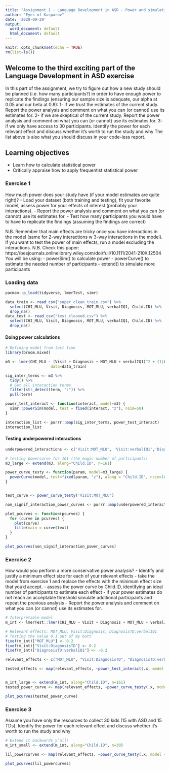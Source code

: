 ```yaml
---
title: "Assignment 1 - Language Development in ASD - Power and simulations"
author: "Eyes of Kasparov"
date: '2020-09-29'
output:
  word_document: default
  html_document: default
---
```


```r
knitr::opts_chunk$set(echo = TRUE)
rm(list=ls())
```

## Welcome to the third exciting part of the Language Development in ASD exercise

In this part of the assignment, we try to figure out how a new study should be planned (i.e. how many participants?) in order to have enough power to replicate the findings (ensuring our sample size is adequate, our alpha at 0.05 and our beta at 0.8):
1- if we trust the estimates of the current study. Report the power analysis and comment on what you can (or cannot) use its estimates for.
2- if we are skeptical of the current study. Report the power analysis and comment on what you can (or cannot) use its estimates for.
3- if we only have access to 30 participants. Identify the power for each relevant effect and discuss whether it's worth to run the study and why
The list above is also what you should discuss in your code-less report.


## Learning objectives

- Learn how to calculate statistical power
- Critically appraise how to apply frequentist statistical power

### Exercise 1

How much power does your study have (if your model estimates are quite right)?
- Load your dataset (both training and testing), fit your favorite model, assess power for your effects of interest (probably your interactions).
- Report the power analysis and comment on what you can (or cannot) use its estimates for.
- Test how many participants you would have to have to replicate the findings (assuming the findings are correct)

N.B. Remember that main effects are tricky once you have interactions in the model (same for 2-way interactions w 3-way interactions in the model). If you want to test the power of main effects, run a model excluding the interactions.
N.B. Check this paper: https://besjournals.onlinelibrary.wiley.com/doi/full/10.1111/2041-210X.12504
You will be using:
- powerSim() to calculate power
- powerCurve() to estimate the needed number of participants
- extend() to simulate more participants

### Loading data
```r
pacman::p_load(tidyverse, lmerTest, simr)

data_train <- read_csv("super_clean_train.csv") %>% 
  select(CHI_MLU, Visit, Diagnosis, MOT_MLU, verbalIQ1, Child.ID) %>% 
  drop_na()
data_test <- read_csv("test_cleaned.csv") %>% 
  select(CHI_MLU, Visit, Diagnosis, MOT_MLU, verbalIQ1, Child.ID) %>% 
  drop_na()


```

#### Doing power calculations
```r
# Defining model from last time
library(broom.mixed)

m3 <- lmer(CHI_MLU ~ (Visit + Diagnosis + MOT_MLU + verbalIQ1)^2 + (1|Child.ID),
                    data=data_train)

sig_inter_terms <- m3 %>% 
  tidy() %>% 
  # Get all interaction terms
  filter(str_detect(term, ":")) %>% 
  pull(term)

power_test_interact <- function(interact, model=m3) {
  simr::powerSim(model, test = fixed(interact, "z"), nsim=50)
}

interaction_list <- purrr::map(sig_inter_terms, power_test_interact)
interaction_list
```

#### Testing underpowered interactions 
```r
underpowered_interactions <- c('Visit:MOT_MLU', 'Visit:verbalIQ1','DiagnosisTD:MOT_MLU', 'DiagnosisTD:MOT_MLU', 'MOT_MLU:verbalIQ1')

# testing powercurve for 161 (the magic number of participants)
m3_large <- extend(m3, along="Child.ID", n=161)

power_curve_testy <- function(param, model=m3_large) {
  powerCurve(model, test=fixed(param, "z"), along = "Child.ID", nsim=100)
}


test_curve <- power_curve_testy('Visit:MOT_MLU')

non_signif_interaction_power_curves <- purrr::map(underpowered_interactions, power_curve_testy)

plot_pcurves <- function(pcurves) {
  for (curve in pcurves) {
    plot(curve)
    title(main = curve$text)
  }  
}

plot_pcurves(non_signif_interaction_power_curves)

```


### Exercise 2

How would you perform a more conservative power analysis?
- Identify and justify a minimum effect size for each of your relevant effects
- take the model from exercise 1 and replace the effects with the minimum effect size that you'd accept.
- assess the power curve by Child.ID, identifying an ideal number of participants to estimate each effect
- if your power estimates do not reach an acceptable threshold simulate additional participants and repeat the previous analysis
- Report the power analysis and comment on what you can (or cannot) use its estimates for.

```r
# Interpretable model
m_int <- lmerTest::lmer(CHI_MLU ~ Visit + Diagnosis + MOT_MLU + verbalIQ1 + Visit:Diagnosis + Diagnosis:verbalIQ1 + (1 + Visit|Child.ID), data = data_train)

# Relevant effects: MOT_MLU, Visit:Diagnosis, DiagnosisTD:verbalIQ1
# Testing the value 0.1 out of my butt
fixef(m_int)["MOT_MLU"] <- 0.2
fixef(m_int)["Visit:DiagnosisTD"] <- 0.2
fixef(m_int)["DiagnosisTD:verbalIQ1"] <- -0.2

relevant_effects <- c("MOT_MLU", "Visit:DiagnosisTD", "DiagnosisTD:verbalIQ1")

tested_effects <- map(relevant_effects, ~power_test_interact(.x, model = m_int))


m_int_large <- extend(m_int, along="Child.ID", n=161)
tested_power_curve <- map(relevant_effects, ~power_curve_testy(.x, model = m_int_large))

plot_pcurves(tested_power_curve)

```


### Exercise 3

Assume you have only the resources to collect 30 kids (15 with ASD and 15 TDs). Identify the power for each relevant effect and discuss whether it's worth to run the study and why

```r
# Extend it backwards y'all! 
m_int_small <- extend(m_int, along="Child.ID", n=30)

lil_powercurves <- map(relevant_effects, ~power_curve_testy(.x, model = m_int_small))

plot_pcurves(lil_powercurves)

```